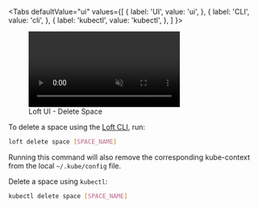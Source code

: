 
<Tabs
  defaultValue="ui"
  values={[
    { label: 'UI', value: 'ui', },
    { label: 'CLI', value: 'cli', },
    { label: 'kubectl', value: 'kubectl', },
  ]
}>
<TabItem value="ui">

<figure class="frame">
  <video controls loop autoplay="true" muted>
    <source src="/docs/media/ui/spaces/delete-space.mp4" type="video/mp4" />
  </video>
  <figcaption>Loft UI - Delete Space</figcaption>
</figure>

<NoContextCleanupFragment/>

</TabItem>
<TabItem value="cli">

To delete a space using the [Loft CLI](../../getting-started/setup.mdx#1-download-loft-cli), run:
```bash
loft delete space [SPACE_NAME]
```
Running this command will also remove the corresponding kube-context from the local `~/.kube/config` file.

</TabItem>
<TabItem value="kubectl">

Delete a space using `kubectl`:
```bash
kubectl delete space [SPACE_NAME]
```

<NoContextCleanupFragment/>

</TabItem>
</Tabs>
